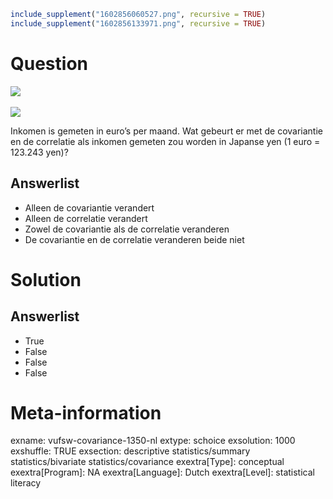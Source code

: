 ```r
include_supplement("1602856060527.png", recursive = TRUE)
include_supplement("1602856133971.png", recursive = TRUE)
```

Question
========
![](1602856060527.png) 
  
![](1602856133971.png)
  
Inkomen is gemeten in euro’s per maand. Wat gebeurt er met de
covariantie en de correlatie als inkomen gemeten zou worden in Japanse
yen (1 euro = 123.243 yen)?

Answerlist
----------
* Alleen de covariantie verandert
* Alleen de correlatie verandert
* Zowel de covariantie als de correlatie veranderen
* De covariantie en de correlatie veranderen beide niet

Solution
========










Answerlist
----------
* True
* False
* False
* False

Meta-information
================
exname: vufsw-covariance-1350-nl
extype: schoice
exsolution: 1000
exshuffle: TRUE
exsection: descriptive statistics/summary statistics/bivariate statistics/covariance
exextra[Type]: conceptual
exextra[Program]: NA
exextra[Language]: Dutch
exextra[Level]: statistical literacy

